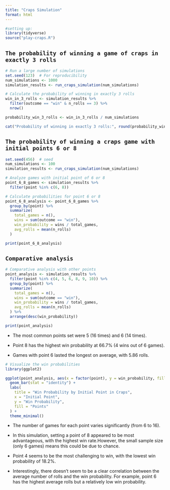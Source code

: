 ```yaml
---
title: "Craps Simulation"
format: html
---
```


```r

#setting up:
library(tidyverse)
source("play-craps.R")

```


## `The probability of winning a game of craps in exactly 3 rolls`

```r
# Run a large number of simulations
set.seed(123)  # For reproducibility
num_simulations <- 1000
simulation_results <- run_craps_simulation(num_simulations)

# Calculate the probability of winning in exactly 3 rolls
win_in_3_rolls <- simulation_results %>%
  filter(outcome == "win" & n_rolls == 3) %>%
  nrow()

probability_win_3_rolls <- win_in_3_rolls / num_simulations

cat("Probability of winning in exactly 3 rolls:", round(probability_win_3_rolls, 4))
```


## `The probability of winning a craps game with initial points 6 or 8`

```r
set.seed(456)  # seed
num_simulations <- 100
simulation_results <- run_craps_simulation(num_simulations)

# Analyze games with initial point of 6 or 8
point_6_8_games <- simulation_results %>%
  filter(point %in% c(6, 8))

# Calculate probabilities for point 6 or 8
point_6_8_analysis <- point_6_8_games %>%
  group_by(point) %>%
  summarize(
    total_games = n(),
    wins = sum(outcome == "win"),
    win_probability = wins / total_games,
    avg_rolls = mean(n_rolls)
  )

print(point_6_8_analysis)
```
## `Comparative analysis`

```r
# Comparative analysis with other points
point_analysis <- simulation_results %>%
  filter(point %in% c(4, 5, 6, 8, 9, 10)) %>%
  group_by(point) %>%
  summarize(
    total_games = n(),
    wins = sum(outcome == "win"),
    win_probability = wins / total_games,
    avg_rolls = mean(n_rolls)
  ) %>%
  arrange(desc(win_probability))

print(point_analysis)
```

* The most common points set were 5 (16 times) and 6 (14 times).

* Point 8 has the highest win probability at 66.7% (4 wins out of 6 games).

* Games with point 6 lasted the longest on average, with 5.86 rolls.

```r
# Visualize the win probabilities
library(ggplot2)

ggplot(point_analysis, aes(x = factor(point), y = win_probability, fill = factor(point))) +
  geom_bar(stat = "identity") +
  labs(
    title = "Win Probability by Initial Point in Craps",
    x = "Initial Point",
    y = "Win Probability",
    fill = "Points"
  ) +
  theme_minimal()
```

* The number of games for each point varies significantly (from 6 to 16). 

* In this simulation, setting a point of 8 appeared to be most advantageous, with the highest win rate.However, the small sample size (only 6 games) means this could be due to chance.

* Point 4 seems to be the most challenging to win, with the lowest win probability of 18.2%.

* Interestingly, there doesn't seem to be a clear correlation between the average number of rolls and the win probability. For example, point 6 has the highest average rolls but a relatively low win probability.